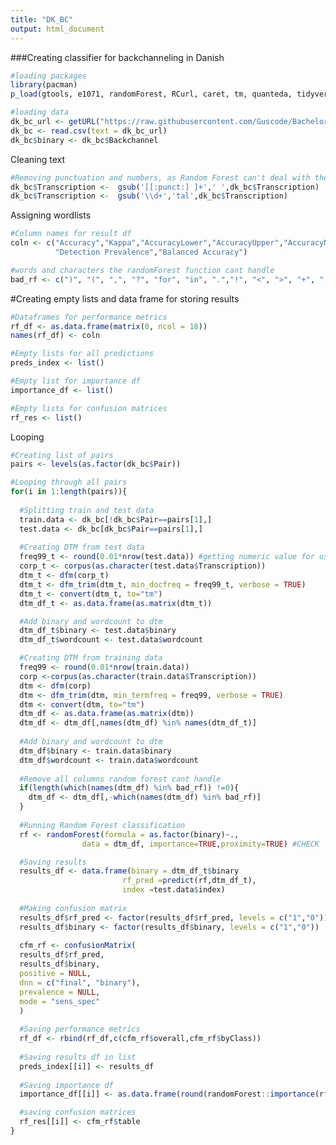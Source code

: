 ```yaml
---
title: "DK_BC"
output: html_document
---
```

###Creating classifier for backchanneling in Danish
```r
#loading packages
library(pacman)
p_load(gtools, e1071, randomForest, RCurl, caret, tm, quanteda, tidyverse)

#loading data
dk_bc_url <- getURL("https://raw.githubusercontent.com/Guscode/BachelorAllDay/master/df_DK.csv")
dk_bc <- read.csv(text = dk_bc_url)
dk_bc$binary <- dk_bc$Backchannel
```

Cleaning text
```r
#Removing punctuation and numbers, as Random Forest can't deal with them
dk_bc$Transcription <-  gsub('[[:punct:] ]+',' ',dk_bc$Transcription)
dk_bc$Transcription <-  gsub('\\d+','tal',dk_bc$Transcription)
```

Assigning wordlists
```r
#Column names for result df
coln <- c("Accuracy","Kappa","AccuracyLower","AccuracyUpper","AccuracyNull","AccuracyPValue","McnemarPValue","Sensitivity","Specificity","Pos Pred Value","Neg Pred Value","Precision","Recall","F1","Prevalence","Detection Rate",
          "Detection Prevalence","Balanced Accuracy")

#words and characters the randomForest function cant handle
bad_rf <- c(")", "(", ",", "?", "for", "in", ".","!", "<", ">", "+", "-", "'", "_")
```

#Creating empty lists and data frame for storing results
```r
#Dataframes for performance metrics
rf_df <- as.data.frame(matrix(0, ncol = 18))
names(rf_df) <- coln

#Empty lists for all predictions                         
preds_index <- list()

#Empty list for importance df
importance_df <- list()

#Empty lists for confusion matrices
rf_res <- list()
```

Looping
```r
#Creating list of pairs
pairs <- levels(as.factor(dk_bc$Pair))

#Looping through all pairs
for(i in 1:length(pairs)){
  
  #Splitting train and test data
  train.data <- dk_bc[!dk_bc$Pair==pairs[1],]
  test.data <- dk_bc[dk_bc$Pair==pairs[1],]
  
  #Creating DTM from test data
  freq99_t <- round(0.01*nrow(test.data)) #getting numeric value for using 99% most frequent words
  corp_t <- corpus(as.character(test.data$Transcription))
  dtm_t <- dfm(corp_t)
  dtm_t <- dfm_trim(dtm_t, min_docfreq = freq99_t, verbose = TRUE)
  dtm_t <- convert(dtm_t, to="tm")
  dtm_df_t <- as.data.frame(as.matrix(dtm_t))

  #Add binary and wordcount to dtm
  dtm_df_t$binary <- test.data$binary
  dtm_df_t$wordcount <- test.data$wordcount

  #Creating DTM from training data
  freq99 <- round(0.01*nrow(train.data))
  corp <-corpus(as.character(train.data$Transcription))
  dtm <- dfm(corp)
  dtm <- dfm_trim(dtm, min_termfreq = freq99, verbose = TRUE)
  dtm <- convert(dtm, to="tm")
  dtm_df <- as.data.frame(as.matrix(dtm))
  dtm_df <- dtm_df[,names(dtm_df) %in% names(dtm_df_t)]
  
  #Add binary and wordcount to dtm
  dtm_df$binary <- train.data$binary
  dtm_df$wordcount <- train.data$wordcount
  
  #Remove all columns random forest cant handle
  if(length(which(names(dtm_df) %in% bad_rf)) !=0){
    dtm_df <- dtm_df[,-which(names(dtm_df) %in% bad_rf)]
  }
  
  #Running Random Forest classification
  rf <- randomForest(formula = as.factor(binary)~., 
                data = dtm_df, importance=TRUE,proximity=TRUE) #CHECK

  #Saving results
  results_df <- data.frame(binary = dtm_df_t$binary 
                         rf_pred =predict(rf,dtm_df_t),
                         index =test.data$index) 
  
  #Making confusion matrix
  results_df$rf_pred <- factor(results_df$rf_pred, levels = c("1","0"))
  results_df$binary <- factor(results_df$binary, levels = c("1","0"))
  
  cfm_rf <- confusionMatrix(
  results_df$rf_pred,
  results_df$binary,
  positive = NULL,
  dnn = c("final", "binary"),
  prevalence = NULL,
  mode = "sens_spec"
  )
  
  #Saving performance metrics
  rf_df <- rbind(rf_df,c(cfm_rf$overall,cfm_rf$byClass))
  
  #Saving results df in list
  preds_index[[i]] <- results_df
  
  #Saving importance df
  importance_df[[i]] <- as.data.frame(round(randomForest::importance(rf), 2))

  #saving confusion matrices
  rf_res[[i]] <- cfm_rf$table
}
```
 
 
 
 
 